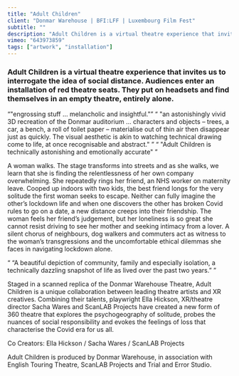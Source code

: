 ```yaml
---
title: "Adult Children"
client: "Donmar Warehouse | BFI:LFF | Luxembourg Film Fest"
subtitle: ""
description: "Adult Children is a virtual theatre experience that invites us to interrogate the idea of social distance. Audiences enter an installation of red theatre seats. They put on headsets and find themselves in an empty theatre, entirely alone."
vimeo: "643973859"
tags: ["artwork", "installation"]
---
```



### Adult Children is a virtual theatre experience that invites us to interrogate the idea of social distance. Audiences enter an installation of red theatre seats. They put on headsets and find themselves in an empty theatre, entirely alone.

<Quote cite="WhatsOnStage (★★★★☆)">
  <q class="italic">"engrossing stuff … melancholic and insightful."</q>
  <q>
    "an astonishingly vivid 3D recreation of the Donmar auditorium … characters
    and objects – trees, a car, a bench, a roll of toilet paper – materialise
    out of thin air then disappear just as quickly. The visual aesthetic is akin
    to watching technical drawing come to life, at once recognisable and
    abstract."
  </q>
  <q class="italic">
    "Adult Children is technically astonishing and emotionally accurate"
  </q>
</Quote>
<ImageMagic href="adultchildren--body.jpg" />

A woman walks. The stage transforms into streets and as she walks, we learn that she is finding the relentlessness of her own company overwhelming. She repeatedly rings her friend, an NHS worker on maternity leave. Cooped up indoors with two kids, the best friend longs for the very solitude the first woman seeks to escape. Neither can fully imagine the other’s lockdown life and when one discovers the other has broken Covid rules to go on a date, a new distance creeps into their friendship. The woman feels her friend’s judgement, but her loneliness is so great she cannot resist driving to see her mother and seeking intimacy from a lover. A silent chorus of neighbours, dog walkers and commuters act as witness to the woman’s transgressions and the uncomfortable ethical dilemmas she faces in navigating lockdown alone.

<Quote cite="The Times (★★★★☆)">
  <q>
    “A beautiful depiction of community, family and especially isolation, a
    technically dazzling snapshot of life as lived over the past two years.”
  </q>
</Quote>
<ImageMagic href="adultchildren--body4.jpg" />

Staged in a scanned replica of the Donmar Warehouse Theatre, Adult Children is a unique collaboration between leading theatre artists and XR creatives. Combining their talents, playwright Ella Hickson, XR/theatre director Sacha Wares and ScanLAB Projects have created a new form of 360 theatre that explores the psychogeography of solitude, probes the nuances of social responsibility and evokes the feelings of loss that characterise the Covid era for us all.

Co Creators: Ella Hickson / Sacha Wares / ScanLAB Projects

Adult Children is produced by Donmar Warehouse, in association with English Touring Theatre, ScanLAB Projects and Trial and Error Studio.

<ImageMagic href="adultchildren--body5.jpg" />
